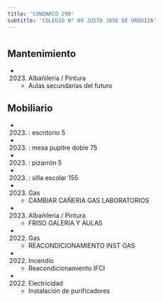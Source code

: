 ```yaml
---
title: 'CONDARCO 290'
subtitle: 'COLEGIO N° 09 JUSTO JOSE DE URQUIZA'
---
```


#


## Mantenimiento

*  (2023) Albañileria / Pintura 
    + Aulas secundarias del futuro


## Mobiliario

*  (2023) : escritorio 5 

*  (2023) : mesa pupitre doble 75 

*  (2023) : pizarrón 5 

*  (2023) : silla escolar 155 




*  (2023) Gas 
    + CAMBIAR CAÑERIA GAS LABORATORIOS

*  (2023) Albañileria / Pintura 
    + FRISO GALERIA Y AULAS

*  (2022) Gas 
    + REACONDICIONAMIENTO INST GAS

*  (2022) Incendio 
    + Reacondicionamiento IFCI

*  (2022) Electricidad 
    + Instalación de purificadores



